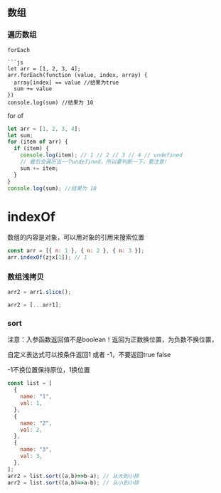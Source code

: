 ## 数组

### 遍历数组

````
forEach

```js
let arr = [1, 2, 3, 4];
arr.forEach(function (value, index, array) {
  array[index] == value //结果为true
  sum += value
})
console.log(sum) //结果为 10
````

for of

```js
let arr = [1, 2, 3, 4];
let sum;
for (item of arr) {
  if (item) {
    console.log(item); // 1 // 2 // 3 // 4 // undefined
    // 最后会遍历出一个undefined，所以要判断一下，要注意!
    sum += item;
  }
}
console.log(sum); //结果为 10
```

# indexOf

数组的内容是对象，可以用对象的引用来搜索位置

```javascript
const arr = [{ n: 1 }, { n: 2 }, { n: 3 }];
arr.indexOf(zjx[1]); // 1
```

### 数组浅拷贝

```javascript
arr2 = arr1.slice();
```

```javascript
arr2 = [...arr1];
```

### sort
注意：入参函数返回值不是boolean！返回为正数换位置，为负数不换位置，

自定义表达式可以按条件返回1 或者 -1，不要返回true false

-1不换位置保持原位，1换位置
```javascript
const list = [
  {
    name: "1",
    val: 1,
  },
  {
    name: "2",
    val: 2,
  },
  {
    name: "3",
    val: 3,
  },
];
arr2 = list.sort((a,b)=>b-a); // 从大到小排
arr2 = list.sort((a,b)=>a-b); // 从小到小排
```
